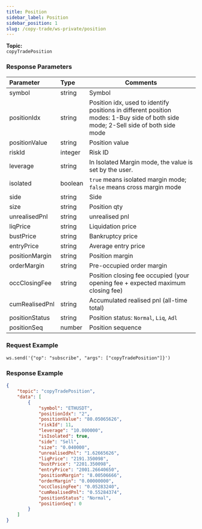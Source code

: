 ```yaml
---
title: Position
sidebar_label: Position
sidebar_position: 1
slug: /copy-trade/ws-private/position
---
```



**Topic:**<br/>
`copyTradePosition`

### Response Parameters
| Parameter | Type | Comments|
|:----- |:-----|----- |
|symbol|string |Symbol |
|positionIdx |string |Position idx, used to identify positions in different position modes: 1-Buy side of both side mode; 2-Sell side of both side mode |
|positionValue |string |Position value |
|riskId |integer |Risk ID |
|leverage |string |In Isolated Margin mode, the value is set by the user. |
|isolated |boolean |`true` means isolated margin mode; `false` means cross margin mode |
|side |string |Side |
|size |string |Position qty |
|unrealisedPnl |string |unrealised pnl |
|liqPrice |string |Liquidation price |
|bustPrice |string |Bankruptcy price |
|entryPrice |string |Average entry price |
|positionMargin |string |Position margin |
|orderMargin |string |Pre-occupied order margin |
|occClosingFee |string |Position closing fee occupied (your opening fee + expected maximum closing fee) |
|cumRealisedPnl |string |Accumulated realised pnl (all-time total) |
|positionStatus |string |Position status: `Normal`, `Liq`, `Adl` |
|positionSeq |number |Position sequence |

### Request Example

```http
ws.send('{"op": "subscribe", "args": ["copyTradePosition"]}')
```

### Response Example

```json
{
    "topic": "copyTradePosition",
    "data": [
        {
            "symbol": "ETHUSDT",
            "positionIdx": "2",
            "positionValue": "80.05065626",
            "riskId": 11,
            "leverage": "10.000000",
            "isIsolated": true,
            "side": "Sell",
            "size": "0.040000",
            "unrealisedPnl": "1.62665626",
            "liqPrice": "2191.350098",
            "bustPrice": "2201.350098",
            "entryPrice": "2001.26640650",
            "positionMargin": "8.00506666",
            "orderMargin": "0.00000000",
            "occClosingFee": "0.05283240",
            "cumRealisedPnl": "0.55284374",
            "positionStatus": "Normal",
            "positionSeq": 0
        }
    ]
}
```
